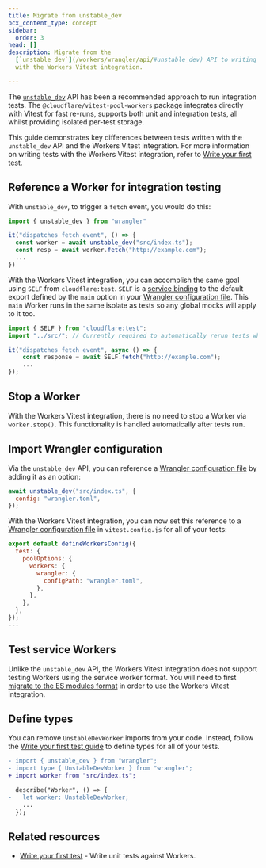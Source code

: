 ```yaml
---
title: Migrate from unstable_dev
pcx_content_type: concept
sidebar:
  order: 3
head: []
description: Migrate from the
  [`unstable_dev`](/workers/wrangler/api/#unstable_dev) API to writing tests
  with the Workers Vitest integration.

---
```


The [`unstable_dev`](/workers/wrangler/api/#unstable_dev) API has been a recommended approach to run integration tests. The `@cloudflare/vitest-pool-workers` package integrates directly with Vitest for fast re-runs, supports both unit and integration tests, all whilst providing isolated per-test storage.

This guide demonstrates key differences between tests written with the `unstable_dev` API and the Workers Vitest integration. For more information on writing tests with the Workers Vitest integration, refer to [Write your first test](/workers/testing/vitest-integration/get-started/write-your-first-test/).

## Reference a Worker for integration testing

With `unstable_dev`, to trigger a `fetch` event, you would do this:

```js
import { unstable_dev } from "wrangler"

it("dispatches fetch event", () => {
  const worker = await unstable_dev("src/index.ts");
  const resp = await worker.fetch("http://example.com");
  ...
})
```

With the Workers Vitest integration, you can accomplish the same goal using `SELF` from `cloudflare:test`. `SELF` is a [service binding](/workers/runtime-apis/bindings/service-bindings/) to the default export defined by the `main` option in your [Wrangler configuration file](/workers/wrangler/configuration/). This `main` Worker runs in the same isolate as tests so any global mocks will apply to it too.

```js
import { SELF } from "cloudflare:test";
import "../src/"; // Currently required to automatically rerun tests when `main` changes

it("dispatches fetch event", async () => {
	const response = await SELF.fetch("http://example.com");
	...
});
```

## Stop a Worker

With the Workers Vitest integration, there is no need to stop a Worker via `worker.stop()`. This functionality is handled automatically after tests run.

## Import Wrangler configuration

Via the `unstable_dev` API, you can reference a [Wrangler configuration file](/workers/wrangler/configuration/) by adding it as an option:

```js
await unstable_dev("src/index.ts", {
  config: "wrangler.toml",
});
```

With the Workers Vitest integration, you can now set this reference to a [Wrangler configuration file](/workers/wrangler/configuration/) in `vitest.config.js` for all of your tests:

```js null {5-7}
export default defineWorkersConfig({
  test: {
    poolOptions: {
      workers: {
        wrangler: {
          configPath: "wrangler.toml",
        },
      },
    },
  },
});
---
```

## Test service Workers

Unlike the `unstable_dev` API, the Workers Vitest integration does not support testing Workers using the service worker format. You will need to first [migrate to the ES modules format](/workers/reference/migrate-to-module-workers/) in order to use the Workers Vitest integration.

## Define types

You can remove `UnstableDevWorker` imports from your code. Instead, follow the [Write your first test guide](/workers/testing/vitest-integration/get-started/write-your-first-test/#define-types) to define types for all of your tests.

```diff
- import { unstable_dev } from "wrangler";
- import type { UnstableDevWorker } from "wrangler";
+ import worker from "src/index.ts";

  describe("Worker", () => {
-   let worker: UnstableDevWorker;
    ...
  });
```

## Related resources

* [Write your first test](/workers/testing/vitest-integration/get-started/write-your-first-test/#define-types) - Write unit tests against Workers.
